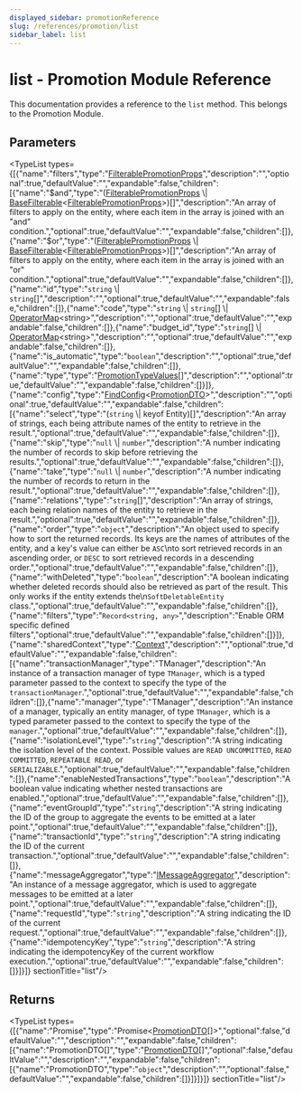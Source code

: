 ```yaml
---
displayed_sidebar: promotionReference
slug: /references/promotion/list
sidebar_label: list
---
```



# list - Promotion Module Reference

This documentation provides a reference to the `list` method. This belongs to the Promotion Module.

## Parameters

<TypeList types={[{"name":"filters","type":"[FilterablePromotionProps](../../interfaces/promotion.FilterablePromotionProps.mdx)","description":"","optional":true,"defaultValue":"","expandable":false,"children":[{"name":"$and","type":"([FilterablePromotionProps](../../interfaces/promotion.FilterablePromotionProps.mdx) \\| [BaseFilterable](../../interfaces/promotion.BaseFilterable.mdx)&#60;[FilterablePromotionProps](../../interfaces/promotion.FilterablePromotionProps.mdx)&#62;)[]","description":"An array of filters to apply on the entity, where each item in the array is joined with an \"and\" condition.","optional":true,"defaultValue":"","expandable":false,"children":[]},{"name":"$or","type":"([FilterablePromotionProps](../../interfaces/promotion.FilterablePromotionProps.mdx) \\| [BaseFilterable](../../interfaces/promotion.BaseFilterable.mdx)&#60;[FilterablePromotionProps](../../interfaces/promotion.FilterablePromotionProps.mdx)&#62;)[]","description":"An array of filters to apply on the entity, where each item in the array is joined with an \"or\" condition.","optional":true,"defaultValue":"","expandable":false,"children":[]},{"name":"id","type":"`string` \\| `string`[]","description":"","optional":true,"defaultValue":"","expandable":false,"children":[]},{"name":"code","type":"`string` \\| `string`[] \\| [OperatorMap](../../types/promotion.OperatorMap.mdx)&#60;string&#62;","description":"","optional":true,"defaultValue":"","expandable":false,"children":[]},{"name":"budget_id","type":"`string`[] \\| [OperatorMap](../../types/promotion.OperatorMap.mdx)&#60;string&#62;","description":"","optional":true,"defaultValue":"","expandable":false,"children":[]},{"name":"is_automatic","type":"`boolean`","description":"","optional":true,"defaultValue":"","expandable":false,"children":[]},{"name":"type","type":"[PromotionTypeValues](../../types/promotion.PromotionTypeValues.mdx)[]","description":"","optional":true,"defaultValue":"","expandable":false,"children":[]}]},{"name":"config","type":"[FindConfig](../../interfaces/promotion.FindConfig.mdx)&#60;[PromotionDTO](../../interfaces/promotion.PromotionDTO.mdx)&#62;","description":"","optional":true,"defaultValue":"","expandable":false,"children":[{"name":"select","type":"(`string` \\| keyof Entity)[]","description":"An array of strings, each being attribute names of the entity to retrieve in the result.","optional":true,"defaultValue":"","expandable":false,"children":[]},{"name":"skip","type":"`null` \\| `number`","description":"A number indicating the number of records to skip before retrieving the results.","optional":true,"defaultValue":"","expandable":false,"children":[]},{"name":"take","type":"`null` \\| `number`","description":"A number indicating the number of records to return in the result.","optional":true,"defaultValue":"","expandable":false,"children":[]},{"name":"relations","type":"`string`[]","description":"An array of strings, each being relation names of the entity to retrieve in the result.","optional":true,"defaultValue":"","expandable":false,"children":[]},{"name":"order","type":"`object`","description":"An object used to specify how to sort the returned records. Its keys are the names of attributes of the entity, and a key's value can either be `ASC`\nto sort retrieved records in an ascending order, or `DESC` to sort retrieved records in a descending order.","optional":true,"defaultValue":"","expandable":false,"children":[]},{"name":"withDeleted","type":"`boolean`","description":"A boolean indicating whether deleted records should also be retrieved as part of the result. This only works if the entity extends the\n`SoftDeletableEntity` class.","optional":true,"defaultValue":"","expandable":false,"children":[]},{"name":"filters","type":"`Record<string, any>`","description":"Enable ORM specific defined filters","optional":true,"defaultValue":"","expandable":false,"children":[]}]},{"name":"sharedContext","type":"[Context](../../interfaces/promotion.Context.mdx)","description":"","optional":true,"defaultValue":"","expandable":false,"children":[{"name":"transactionManager","type":"TManager","description":"An instance of a transaction manager of type `TManager`, which is a typed parameter passed to the context to specify the type of the `transactionManager`.","optional":true,"defaultValue":"","expandable":false,"children":[]},{"name":"manager","type":"TManager","description":"An instance of a manager, typically an entity manager, of type `TManager`, which is a typed parameter passed to the context to specify the type of the `manager`.","optional":true,"defaultValue":"","expandable":false,"children":[]},{"name":"isolationLevel","type":"`string`","description":"A string indicating the isolation level of the context. Possible values are `READ UNCOMMITTED`, `READ COMMITTED`, `REPEATABLE READ`, or `SERIALIZABLE`.","optional":true,"defaultValue":"","expandable":false,"children":[]},{"name":"enableNestedTransactions","type":"`boolean`","description":"A boolean value indicating whether nested transactions are enabled.","optional":true,"defaultValue":"","expandable":false,"children":[]},{"name":"eventGroupId","type":"`string`","description":"A string indicating the ID of the group to aggregate the events to be emitted at a later point.","optional":true,"defaultValue":"","expandable":false,"children":[]},{"name":"transactionId","type":"`string`","description":"A string indicating the ID of the current transaction.","optional":true,"defaultValue":"","expandable":false,"children":[]},{"name":"messageAggregator","type":"[IMessageAggregator](../../interfaces/promotion.IMessageAggregator.mdx)","description":"An instance of a message aggregator, which is used to aggregate messages to be emitted at a later point.","optional":true,"defaultValue":"","expandable":false,"children":[]},{"name":"requestId","type":"`string`","description":"A string indicating the ID of the current request.","optional":true,"defaultValue":"","expandable":false,"children":[]},{"name":"idempotencyKey","type":"`string`","description":"A string indicating the idempotencyKey of the current workflow execution.","optional":true,"defaultValue":"","expandable":false,"children":[]}]}]}  sectionTitle="list"/>

## Returns

<TypeList types={[{"name":"Promise","type":"Promise&#60;[PromotionDTO](../../interfaces/promotion.PromotionDTO.mdx)[]&#62;","optional":false,"defaultValue":"","description":"","expandable":false,"children":[{"name":"PromotionDTO[]","type":"[PromotionDTO](../../interfaces/promotion.PromotionDTO.mdx)[]","optional":false,"defaultValue":"","description":"","expandable":false,"children":[{"name":"PromotionDTO","type":"`object`","description":"","optional":false,"defaultValue":"","expandable":false,"children":[]}]}]}]}  sectionTitle="list"/>

